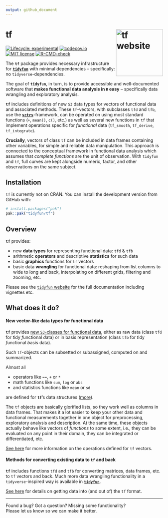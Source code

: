 ```yaml
---
output: github_document
---
```


<!-- README.md is generated from README.Rmd. Please edit that file -->

# tf <a href="https://tidyfun.github.io/tf/"><img src="https://github.com/tidyfun/tidyfun/blob/master/man/figures/logo.gif?raw=true" align="right" height="150" alt="tf website" /></a>

<!-- badges: start -->
[![Lifecycle: experimental](https://img.shields.io/badge/lifecycle-experimental-orange.svg)](https://lifecycle.r-lib.org/articles/stages.html#experimental)
[![codecov.io](https://codecov.io/github/tidyfun/tf/coverage.svg?branch=main)](https://codecov.io/github/tidyfun/tf/branch/main)
[![MIT license](http://img.shields.io/badge/license-MIT-brightgreen.svg)]( https://opensource.org/licenses/MIT)
[![R-CMD-check](https://github.com/tidyfun/tf/actions/workflows/full-check.yaml/badge.svg)](https://github.com/tidyfun/tf/actions/workflows/full-check.yaml)
<!-- badges: end -->

The **`tf`** package provides necessary infrastructure for [**`tidyfun`**](https://tidyfun.github.io/tidyfun) with minimal dependencies -- specifically: no `tidyverse`-dependencies.  

The goal of **`tidyfun`**, in turn, is to provide accessible and well-documented software that **makes functional data analysis in `R` easy** -- specifically data wrangling and exploratory analysis. 

**`tf`** includes definitions of new `S3` data types for vectors of
functional data and associated methods. These `tf`-vectors, with
subclasses `tfd` and `tfb`, use the [**`vctrs`**](https://vctrs.r-lib.org/)-framework, can be operated
on using most standard functions (`+`, `mean()`, `c()`, etc.) as well as
several new functions in `tf` that implement operations specific for
*functional* data (`tf_smooth`, `tf_derive`, `tf_integrate`).

**Crucially**, vectors of class `tf` can be included in data frames containing other variables, for simple and reliable data manipulation. This approach is connected to the conceptual framework in functional data analysis which assumes that _complete functions_ are the unit of observation. With `tidyfun` and `tf`, full curves are kept alongside numeric, factor, and other observations on the same subject. 

## Installation

`tf` is currently not on CRAN. You can install the development version from GitHub with:

```r
# install.packages("pak")
pak::pak("tidyfun/tf")
```

## Overview

**`tf`** provides:

- new **data types** for representing functional data: `tfd` & `tfb`
- arithmetic **operators** and descriptive **statistics** for such data
- basic **graphics** functions for `tf` vectors
- basic data **wrangling** for functional data: reshaping from list columns to wide to long and back, interpolating on different grids, filtering and zooming, etc. 

Please see the [`tidyfun` website](https://tidyfun.github.io/tidyfun) for the full documentation including vignettes etc.

## What does it do?

#### New vector-like data types for functional data

**`tf`** provides [new `S3`-classes for functional data](https://tidyfun.github.io/tidyfun/reference/index.html#section-tf-sub-classes-constructors-converters), either as raw data (class `tfd` for *t*idy *f*unctional *d*ata) or in basis representation (class `tfb` for *t*idy *f*unctional *b*asis data). 

Such `tf`-objects can be subsetted or subassigned, computed on and summarized. 

Almost all

- operators like `==`, `+` or `*`
- math functions like `sum`, `log` or `abs` 
- and statistics functions like `mean` or `sd`  

are defined for **`tf`**'s data structures ([more](https://tidyfun.github.io/tidyfun/reference/index.html#section-arithmetic-logical-and-summary-functions)).

The `tf` objects are basically glorified lists, so they work well as columns in data frames. That makes it a lot easier to keep your other data and functional measurements together in one object for preprocessing, exploratory analysis and description. At the same time, these objects actually behave like vectors of *functions* to some extent, i.e., they can be evaluated on any point in their domain, they can be integrated or differentiated, etc.

[See here](https://tidyfun.github.io/tidyfun/articles/x01_tf_Vectors.html) for more information on the operations defined for `tf` vectors. 

#### Methods for converting existing data to `tf` and back

**`tf`** includes functions `tfd` and `tfb` for converting matrices, data frames, etc. to `tf` vectors and back. 
Much more data wrangling functionality in a `tidyverse`-inspired way is available in [**`tidyfun`**](https://tidyfun.github.io/tidyfun). 

[See here](https://tidyfun.github.io/tidyfun/articles/x02_Conversion.html) for details on getting data into (and out of) the `tf` format.

----------------------

Found a bug? Got a question? Missing some functionality?   
Please let us know so we can make it better.

